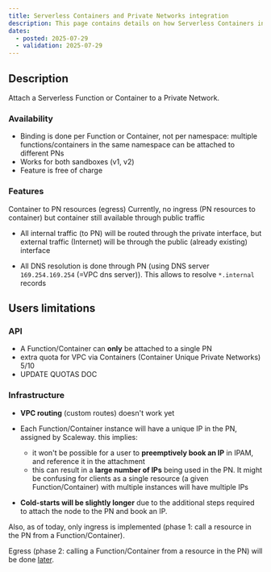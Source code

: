 ```yaml
---
title: Serverless Containers and Private Networks integration
description: This page contains details on how Serverless Containers interacts with Virtual Private Cloud and Private Networks
dates:
  - posted: 2025-07-29
  - validation: 2025-07-29
---
```


## Description

Attach a Serverless Function or Container to a Private Network.

### Availability

- Binding is done per Function or Container, not per namespace: multiple functions/containers in the same namespace can be attached to different PNs
- Works for both sandboxes (v1, v2)
- Feature is free of charge

### Features
Container to PN resources (egress)
Currently, no ingress (PN resources to container)
but container still available through public traffic

- All internal traffic (to PN) will be routed through the private interface, but external traffic (Internet) will be through the public (already existing) interface

- All DNS resolution is done through PN (using DNS server `169.254.169.254` (=VPC dns server)). This allows to resolve `*.internal` records




## Users limitations

### API

- A Function/Container can **only** be attached to a single PN
- extra quota for VPC via Containers (Container Unique Private Networks) 5/10
- UPDATE QUOTAS DOC



### Infrastructure

- **VPC routing** (custom routes) doesn't work yet

- Each Function/Container instance will have a unique IP in the PN, assigned by Scaleway. this implies:
  - it won't be possible for a user to **preemptively book an IP** in IPAM, and reference it in the attachment
  - this can result in a **large number of IPs** being used in the PN. It might be confusing for clients as a single resource (a given Function/Container) with multiple instances will have multiple IPs

- **Cold-starts will be slightly longer** due to the additional steps required to attach the node to the PN and book an IP.

Also, as of today, only ingress is implemented (phase 1: call a resource in the PN from a Function/Container). 

Egress (phase 2: calling a Function/Container from a resource in the PN) will be done [later](../#phases).

